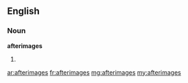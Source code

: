 ==English==

===Noun===
'''afterimages'''
# {{plural of|afterimage}}

[[ar:afterimages]]
[[fr:afterimages]]
[[mg:afterimages]]
[[my:afterimages]]